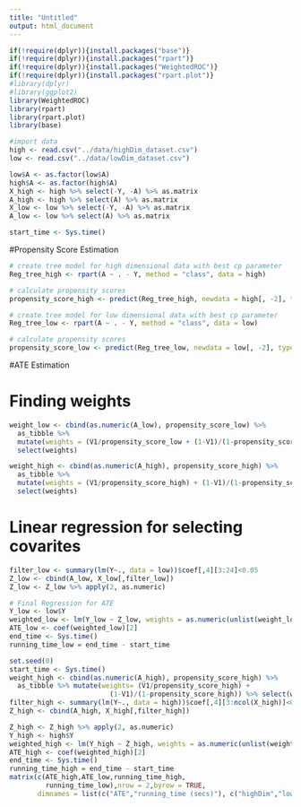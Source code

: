 ```yaml
---
title: "Untitled"
output: html_document
---
```


```r

if(!require(dplyr)){install.packages("base")}
if(!require(dplyr)){install.packages("rpart")}
if(!require(dplyr)){install.packages("WeightedROC")}
if(!require(dplyr)){install.packages("rpart.plot")}
#library(dplyr)
#library(ggplot2)
library(WeightedROC)
library(rpart)
library(rpart.plot)
library(base)

```


```r
#import data
high <- read.csv("../data/highDim_dataset.csv")
low <- read.csv("../data/lowDim_dataset.csv")

low$A <- as.factor(low$A)
high$A <- as.factor(high$A)
X_high <- high %>% select(-Y, -A) %>% as.matrix
A_high <- high %>% select(A) %>% as.matrix
X_low <- low %>% select(-Y, -A) %>% as.matrix
A_low <- low %>% select(A) %>% as.matrix

start_time <- Sys.time()
```



#Propensity Score Estimation


```r
# create tree model for high dimensional data with best cp parameter
Reg_tree_high <- rpart(A ~ . - Y, method = "class", data = high)

# calculate propensity scores
propensity_score_high <- predict(Reg_tree_high, newdata = high[, -2], type = "prob")[, 2]


```

```r
# create tree model for low dimensional data with best cp parameter
Reg_tree_low <- rpart(A ~ . - Y, method = "class", data = low)

# calculate propensity scores
propensity_score_low <- predict(Reg_tree_low, newdata = low[, -2], type = "prob")[, 2]

```



#ATE Estimation


# Finding weights
```r
weight_low <- cbind(as.numeric(A_low), propensity_score_low) %>% 
  as_tibble %>%
  mutate(weights = (V1/propensity_score_low + (1-V1)/(1-propensity_score_low))) %>%
  select(weights)
```

```r
weight_high <- cbind(as.numeric(A_high), propensity_score_high) %>%
  as_tibble %>%
  mutate(weights = (V1/propensity_score_high) + (1-V1)/(1-propensity_score_high)) %>%
  select(weights)
```

# Linear regression for selecting covarites
```r
filter_low <- summary(lm(Y~., data = low))$coef[,4][3:24]<0.05
Z_low <- cbind(A_low, X_low[,filter_low])
Z_low <- Z_low %>% apply(2, as.numeric)
```

```r
# Final Regression for ATE
Y_low <- low$Y
weighted_low <- lm(Y_low ~ Z_low, weights = as.numeric(unlist(weight_low)))
ATE_low <- coef(weighted_low)[2]
end_time <- Sys.time()
running_time_low = end_time - start_time
```

```r
set.seed(0)
start_time <- Sys.time()
weight_high <- cbind(as.numeric(A_high), propensity_score_high) %>% 
  as_tibble %>% mutate(weights= (V1/propensity_score_high) +
                         (1-V1)/(1-propensity_score_high)) %>% select(weights)
filter_high <- summary(lm(Y~., data = high))$coef[,4][3:ncol(X_high)]<0.05
Z_high <- cbind(A_high, X_high[,filter_high])
```


```r
Z_high <- Z_high %>% apply(2, as.numeric)
Y_high <- high$Y
weighted_high <- lm(Y_high ~ Z_high, weights = as.numeric(unlist(weight_high)))
ATE_high <- coef(weighted_high)[2]
end_time <- Sys.time()
running_time_high = end_time - start_time
matrix(c(ATE_high,ATE_low,running_time_high,
         running_time_low),nrow = 2,byrow = TRUE,
       dimnames = list(c("ATE","running_time (secs)"), c("highDim","lowDim")))


```